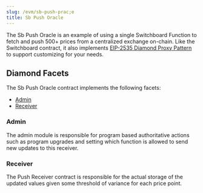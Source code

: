 ```yaml
---
slug: /evm/sb-push-prac;e
title: Sb Push Oracle
---
```


The Sb Push Oracle is an example of using a single Switchboard Function to fetch
and push 500+ prices from a centralized exchange on-chain. Like the Switchboard
contract, it also implements
[EIP-2535 Diamond Proxy Pattern](https://github.com/ethereum/EIPs/blob/master/EIPS/eip-2535.md)
to support customizing for your needs.

## Diamond Facets

The Sb Push Oracle contract implements the following facets:

- [Admin](#admin)
- [Receiver](#receiver)

### Admin

The admin module is responsible for program based authoritative actions such as
program upgrades and setting which function is allowed to send new updates to
this receiver.

### Receiver

The Push Receiver contract is responsible for the actual storage of the updated
values given some threshold of variance for each price point.

